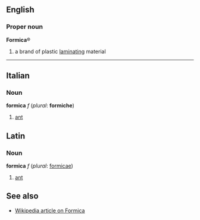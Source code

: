 ==English==
===Proper noun===
'''Formica'''&reg;
#a brand of plastic [[laminate|laminating]] material

----
==Italian==
===Noun===
'''formica''' ''f'' (''plural'': '''formiche''')

#[[ant]]

==Latin==
===Noun===
'''formica''' ''f'' (''plural'': [[formicae]])

#[[ant]]

==See also==
*[[en:formica|Wikipedia article on Formica]]